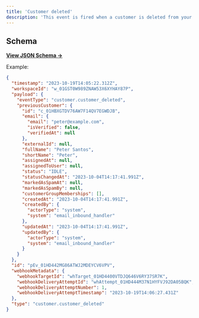 ```yaml
---
title: 'Customer deleted'
description: 'This event is fired when a customer is deleted from your workspace.'
---
```


## Schema

[**View JSON Schema →**](https://json-schema.app/view/%23%2Fdefinitions%2FcustomerDeletedPayload?url=https%3A%2F%2Fcore-api.uk.plain.com%2Fwebhooks%2Fschema.json)

Example:

```json
{
  "timestamp": "2023-10-19T14:05:22.312Z",
  "workspaceId": "w_01GST0W989ZNAW53X6XYHAY87P",
  "payload": {
    "eventType": "customer.customer_deleted",
    "previousCustomer": {
      "id": "c_01HBXGTDV76AW7F14QV7EGWDJB",
      "email": {
        "email": "peter@example.com",
        "isVerified": false,
        "verifiedAt": null
      },
      "externalId": null,
      "fullName": "Peter Santos",
      "shortName": "Peter",
      "assignedAt": null,
      "assignedToUser": null,
      "status": "IDLE",
      "statusChangedAt": "2023-10-04T14:17:41.991Z",
      "markedAsSpamAt": null,
      "markedAsSpamBy": null,
      "customerGroupMemberships": [],
      "createdAt": "2023-10-04T14:17:41.991Z",
      "createdBy": {
        "actorType": "system",
        "system": "email_inbound_handler"
      },
      "updatedAt": "2023-10-04T14:17:41.991Z",
      "updatedBy": {
        "actorType": "system",
        "system": "email_inbound_handler"
      }
    }
  },
  "id": "pEv_01HD442MG86ATWJ2MDEYCV6VPV",
  "webhookMetadata": {
    "webhookTargetId": "whTarget_01HD4400VTDJQ646V6RY37SR7K",
    "webhookDeliveryAttemptId": "whAttempt_01HD444M37N1HYFVJ92DA05BQK",
    "webhookDeliveryAttemptNumber": 1,
    "webhookDeliveryAttemptTimestamp": "2023-10-19T14:06:27.431Z"
  },
  "type": "customer.customer_deleted"
}
```
